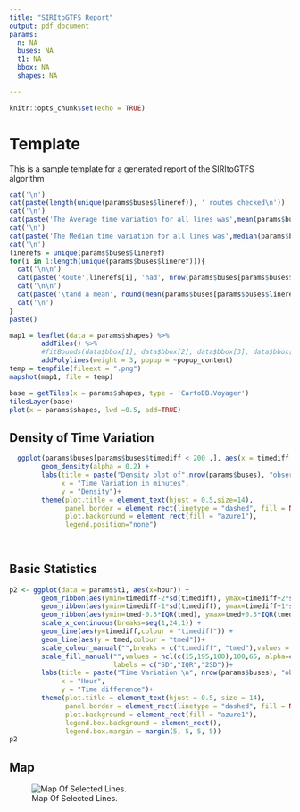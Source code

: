 ```yaml
---
title: "SIRItoGTFS Report"
output: pdf_document
params:
  n: NA
  buses: NA
  t1: NA
  bbox: NA
  shapes: NA

---
```


```r
knitr::opts_chunk$set(echo = TRUE)
```

# Template

This is a sample template for a generated report of the SIRItoGTFS algorithm

```r
cat('\n')
cat(paste(length(unique(params$buses$lineref)), ' routes checked\n'))
cat('\n')  
cat(paste('The Average time variation for all lines was',mean(params$buses$timediff),'\n'))
cat('\n')  
cat(paste('The Median time variation for all lines was',median(params$buses$timediff),'\n'))
cat('\n')  
linerefs = unique(params$buses$lineref)
for(i in 1:length(unique(params$buses$lineref))){
  cat('\n\n')
  cat(paste('Route',linerefs[i], 'had', nrow(params$buses[params$buses$lineref == linerefs[i],]), 'observations'))
  cat('\n\n')  
  cat(paste('\tand a mean', round(mean(params$buses[params$buses$lineref == linerefs[i],'timediff']),3), 'time variation'))
  cat('\n')  
}
paste()


```


```r

map1 = leaflet(data = params$shapes) %>%
        addTiles() %>%
        #fitBounds(data$bbox[1], data$bbox[2], data$bbox[3], data$bbox[4]) %>%
        addPolylines(weight = 3, popup = ~popup_content)
temp = tempfile(fileext = ".png")
mapshot(map1, file = temp)

```


```r

base = getTiles(x = params$shapes, type = 'CartoDB.Voyager')
tilesLayer(base)
plot(x = params$shapes, lwd =0.5, add=TRUE)

```


## Density of Time Variation

```r

  ggplot(params$buses[params$buses$timediff < 200 ,], aes(x = timediff, color = weekday, fill = weekday)) +
        geom_density(alpha = 0.2) +
        labs(title = paste("Density plot of",nrow(params$buses), "observations \nRoute ID",i),
             x = "Time Variation in minutes",
             y = "Density")+
        theme(plot.title = element_text(hjust = 0.5,size=14),
              panel.border = element_rect(linetype = "dashed", fill = NA),
              plot.background = element_rect(fill = "azure1"),
              legend.position="none")
  
 

```


## Basic Statistics


```r
p2 <- ggplot(data = params$t1, aes(x=hour)) +
        geom_ribbon(aes(ymin=timediff-2*sd(timediff), ymax=timediff+2*sd(timediff),fill = "orange"),alpha=0.15) +
        geom_ribbon(aes(ymin=timediff-1*sd(timediff), ymax=timediff+1*sd(timediff),fill = "cyan"),alpha=0.2) +
        geom_ribbon(aes(ymin=tmed-0.5*IQR(tmed), ymax=tmed+0.5*IQR(tmed),fill = "grey70"),alpha=0.5) +
        scale_x_continuous(breaks=seq(1,24,1)) +
        geom_line(aes(y=timediff,colour = "timediff")) +
        geom_line(aes(y = tmed,colour = "tmed"))+
        scale_colour_manual("",breaks = c("timediff", "tmed"),values = c("timediff"="Red", "tmed"="green"), labels = c("Mean", "Median"))+
        scale_fill_manual("",values = hcl(c(15,195,100),100,65, alpha=c(0.5,0.2,0.15)),
                          labels = c("SD","IQR","2SD"))+
        labs(title = paste("Time Variation \n", nrow(params$buses), "observations\n"),
             x = "Hour",
             y = "Time difference")+
        theme(plot.title = element_text(hjust = 0.5, size = 14),
              panel.border = element_rect(linetype = "dashed", fill = NA),
              plot.background = element_rect(fill = "azure1"),
              legend.box.background = element_rect(),
              legend.box.margin = margin(5, 5, 5, 5))
p2

```



## Map

![Map Of Selected Lines.](`r temp`)
